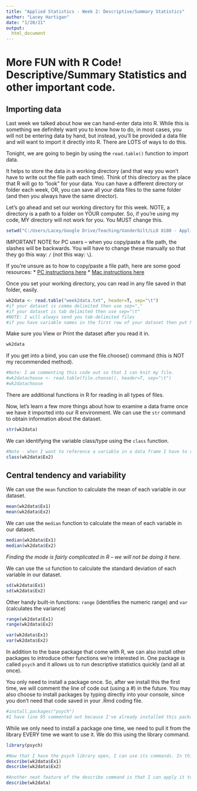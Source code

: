 ---
title: "Applied Statistics - Week 2: Descriptive/Summary Statistics"
author: "Lacey Hartigan"
date: "1/20/21"
output:
  html_document
---

# More FUN with R Code! Descriptive/Summary Statistics and other important code.
 
## Importing data
Last week we talked about how we can hand-enter data into R. While this is something we definitely want you to know how to do, in most cases, you will not be entering data by hand, but instead, you'll be provided a data file and will want to import it directly into R. There are LOTS of ways to do this. 

Tonight, we are going to begin by using the `read.table()` function to import data.

It helps to store the data in a working directory (and that way you won't have to write out the file path each time). Think of this directory as the place that R will go to "look" for your data. You can have a different directory or folder each week, OR, you can save all your data files to the same folder (and then you always have the same director). 

Let's go ahead and set our working directory for this week. NOTE, a directory is a path to a folder on YOUR computer. So, if you're using my code, MY directory will not work for you. You MUST change this. 
```{r}
setwd("C:/Users/Lacey/Google Drive/Teaching/Vanderbilt/LLO 8180 - Applied Stats/Week 2")
```
IMPORTANT NOTE for PC users -- when you copy/paste a file path, the slashes will be backwards. You will have to change these manually so that they go this way: `/` (not this way: `\`). 

If you're unsure as to how to copy/paste a file path, here are some good resources:
* [PC instructions here](https://www.howtogeek.com/670447/how-to-copy-the-full-path-of-a-file-on-windows-10/)
* [Mac instructions here](https://osxdaily.com/2015/11/05/copy-file-path-name-text-mac-os-x-finder/)

Once you set your working directory, you can read in any file saved in that folder, easily.
```{r}
wk2data <- read.table("week2data.txt", header=T, sep="\t")
#if your dataset is comma delimited then use sep="," 
#if your dataset is tab delimited then use sep="\t" 
#NOTE: I will always send you tab-delimited files
#if you have variable names in the first row of your dataset then put header=T, otherwise header=F
```

Make sure you View or Print the dataset after you read it in.
```{r}
wk2data
```

If you get into a bind, you can use the file.choose() command (this is NOT my recommended method).
```{r}
#Note: I am commenting this code out so that I can knit my file. 
#wk2datachoose <- read.table(file.choose(), header=T, sep="\t")
#wk2datachoose
```

There are additional functions in R for reading in all types of files.

Now, let's learn a few more things about how to examine a data frame once we have it imported into our R environment. We can use the `str` command to obtain information about the dataset. 
```{r}
str(wk2data)
```

We can identifying the variable class/type using the `class` function.
```{r}
#Note - when I want to reference a variable in a data frame I have to reference the data frame name first
class(wk2data$Ex2)
```
## Central tendency and variability

We can use the `mean` function to calculate the mean of each variable in our dataset. 
```{r}
mean(wk2data$Ex1)
mean(wk2data$Ex2)
```

We can use the `median` function to calculate the mean of each variable in our dataset. 
```{r}
median(wk2data$Ex1)
median(wk2data$Ex2)
```

*Finding the mode is fairly complicated in R -- we will not be doing it here.*

We can use the `sd` function to calculate the standard deviation of each variable in our dataset. 
```{r}
sd(wk2data$Ex1)
sd(wk2data$Ex2)
```

Other handy built-in functions: `range` (identifies the numeric range) and `var` (calculates the variance)
```{r}
range(wk2data$Ex1)
range(wk2data$Ex2)

var(wk2data$Ex1)
var(wk2data$Ex2)
```

In addition to the base package that come with R, we can also install other packages to introduce other functions we're interested in. One package is called `psych` and it allows us to run descriptive statistics quickly (and all at once). 

You only need to install a package once. So, after we install this the first time, we will comment the line of code out (using a #) in the future. You may also choose to install packages by typing directly into your console, since you don't need that code saved in your .Rmd coding file. 
```{r}
#install.packages("psych") 
#I have line 95 commented out because I've already installed this package and don't need to do so again. In order for you to install it, you should remove the # at the beginning of the line and run this code chunk. 
```

While we only need to install a package one time, we need to pull it from the library EVERY time we want to use it. We do this using the library command. 
```{r}
library(psych) 

#Now that I have the psych library open, I can use its commands. In this case I'm interested in the describe function (that will give us descriptive stats on our variable).
describe(wk2data$Ex1)
describe(wk2data$Ex2)

#Another neat feature of the describe command is that I can apply it to a whole dataset at once (rather than run it variable by variable). 
describe(wk2data)
```


